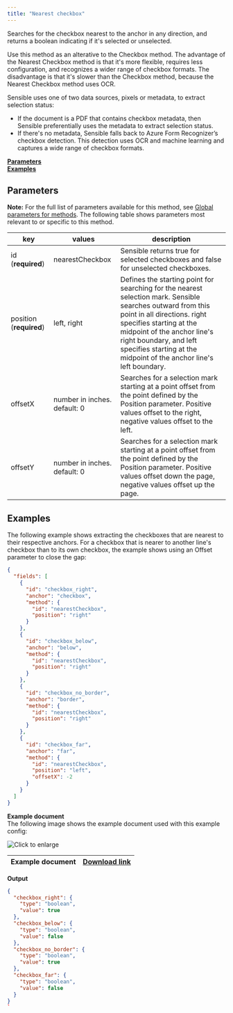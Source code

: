 ```yaml
---
title: "Nearest checkbox"
---
```


Searches for the checkbox nearest to the anchor in any direction, and returns a boolean indicating if it's selected or unselected. 

Use this method as an alterative to the Checkbox method. The advantage of the Nearest Checkbox method is that it's more flexible, requires less configuration, and recognizes a wider range of checkbox formats. The disadvantage is that it's slower than the Checkbox method, because the Nearest Checkbox method uses OCR. 

Sensible uses one of two data sources, pixels or metadata, to extract selection status:

* If the document is a PDF that contains checkbox metadata, then Sensible preferentially uses the metadata to extract selection status.
* If there's no metadata, Sensible falls back to Azure Form Recognizer’s checkbox detection. This detection uses OCR and machine learning and captures a wide range of checkbox formats.

[**Parameters**](/senseml-reference/methods/nearest-checkbox#parameters)  
[**Examples**](/senseml-reference/methods/nearest-checkbox#examples)

## Parameters

**Note:** For the full list of parameters available for this method, see [Global parameters for methods](/senseml-reference/field-query-object/method#global-parameters-for-methods). The following table shows parameters most relevant to or specific to this method.

| key                     | values                       | description                                                                                                                                                                                                                                                                                         |
| ----------------------- | ---------------------------- | --------------------------------------------------------------------------------------------------------------------------------------------------------------------------------------------------------------------------------------------------------------------------------------------------- |
| id (**required**)       | nearestCheckbox              | Sensible returns true for selected checkboxes and false for unselected checkboxes.                                                                                                                                                                                                                  |
| position (**required**) | left, right                  | Defines the starting point for searching for the nearest selection mark. Sensible searches outward from this point in all directions. right specifies starting at the midpoint of the anchor line's right boundary, and left specifies starting at the midpoint of the anchor line's left boundary. |
| offsetX                 | number in inches. default: 0 | Searches for a selection mark starting at a point offset from the point defined by the Position parameter. Positive values offset to the right, negative values offset to the left.                                                                                                                 |
| offsetY                 | number in inches. default: 0 | Searches for a selection mark starting at a point offset from the point defined by the Position parameter. Positive values offset down the page, negative values offset up the page.                                                                                                                |

## Examples

The following example shows extracting the checkboxes that are nearest to their respective anchors. For a checkbox that is nearer to another line's checkbox than to its own checkbox, the example shows using an Offset parameter to close the gap:

```JSON JSON 
{
  "fields": [
    {
      "id": "checkbox_right",
      "anchor": "checkbox",
      "method": {
        "id": "nearestCheckbox",
        "position": "right"
      }
    },
    {
      "id": "checkbox_below",
      "anchor": "below",
      "method": {
        "id": "nearestCheckbox",
        "position": "right"
      }
    },
    {
      "id": "checkbox_no_border",
      "anchor": "border",
      "method": {
        "id": "nearestCheckbox",
        "position": "right"
      }
    },
    {
      "id": "checkbox_far",
      "anchor": "far",
      "method": {
        "id": "nearestCheckbox",
        "position": "left",
        "offsetX": -2
      }
    }
  ]
}
```
**Example document**  
The following image shows the example document used with this example config:

![Click to enlarge](/assets/v0/images/final/nearest_checkbox.png)

| Example document | [Download link](https://raw.githubusercontent.com/sensible-hq/sensible-docs/main/readme-sync/assets/v0/pdfs/nearest%5Fcheckbox.pdf) |
| ---------------- | ----------------------------------------------------------------------------------------------------------------------------------- |

**Output**

```JSON JSON 
{
  "checkbox_right": {
    "type": "boolean",
    "value": true
  },
  "checkbox_below": {
    "type": "boolean",
    "value": false
  },
  "checkbox_no_border": {
    "type": "boolean",
    "value": true
  },
  "checkbox_far": {
    "type": "boolean",
    "value": false
  }
}
`